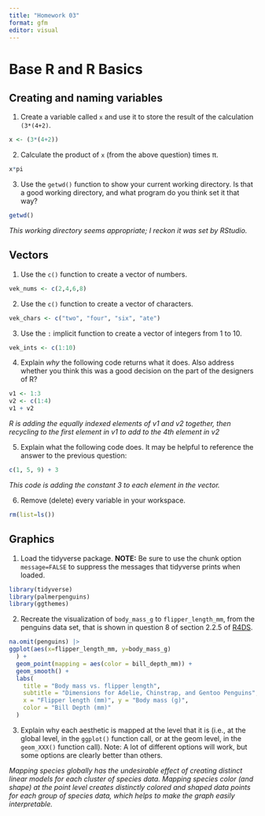 ```yaml
---
title: "Homework 03"
format: gfm
editor: visual
---
```


# Base R and R Basics

## Creating and naming variables

1.  Create a variable called `x` and use it to store the result of the calculation `(3*(4+2)`.

```r
x <- (3*(4+2))
```

2.  Calculate the product of `x` (from the above question) times π.

```r
x*pi
```

3.  Use the `getwd()` function to show your current working directory. Is that a good working directory, and what program do you think set it that way?

```r
getwd()
```
*This working directory seems appropriate; I reckon it was set by RStudio.*

## Vectors

1.  Use the `c()` function to create a vector of numbers.

```r
vek_nums <- c(2,4,6,8)
```

2.  Use the `c()` function to create a vector of characters.

```r
vek_chars <- c("two", "four", "six", "ate")
```

3.  Use the `:` implicit function to create a vector of integers from 1 to 10.

```r
vek_ints <- c(1:10)
```

4.  Explain *why* the following code returns what it does. Also address whether you think this was a good decision on the part of the designers of R?

```r
v1 <- 1:3
v2 <- c(1:4)
v1 + v2
```

*R is adding the equally indexed elements of v1 and v2 together, then recycling to the first element in v1 to add to the 4th element in v2*

5.  Explain what the following code does. It may be helpful to reference the answer to the previous question:

```r
c(1, 5, 9) + 3
```
*This code is adding the constant 3 to each element  in the vector.*

6.  Remove (delete) every variable in your workspace.

```r
rm(list=ls())
```

## Graphics

1.  Load the tidyverse package. **NOTE:** Be sure to use the chunk option `message=FALSE` to suppress the messages that tidyverse prints when loaded.

```r
library(tidyverse)
library(palmerpenguins)
library(ggthemes)
```

2.  Recreate the visualization of `body_mass_g` to `flipper_length_mm`, from the penguins data set, that is shown in question 8 of section 2.2.5 of [R4DS](https://r4ds.hadley.nz/data-visualize).

```r

na.omit(penguins) |>
ggplot(aes(x=flipper_length_mm, y=body_mass_g)
  ) +
  geom_point(mapping = aes(color = bill_depth_mm)) +
  geom_smooth() +
  labs(
    title = "Body mass vs. flipper length",
    subtitle = "Dimensions for Adelie, Chinstrap, and Gentoo Penguins",
    x = "Flipper length (mm)", y = "Body mass (g)",
    color = "Bill Depth (mm)"
  )
```

3.  Explain why each aesthetic is mapped at the level that it is (i.e., at the global level, in the `ggplot()` function call, or at the geom level, in the `geom_XXX()` function call). Note: A lot of different options will work, but some options are clearly better than others.

*Mapping species globally has the undesirable effect of creating distinct linear models for each cluster of species data. Mapping species color (and shape) at the point level creates distinctly colored and shaped data points for each group of species data, which helps to make the graph easily interpretable.*